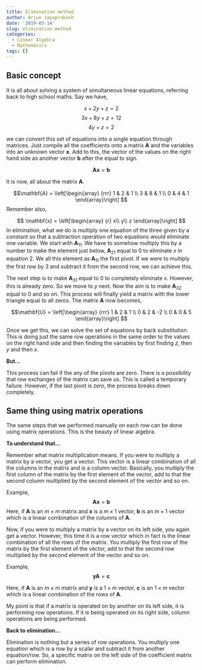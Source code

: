 ```yaml
---
title: Elimination method
author: Arjun Jayaprakash
date: '2019-03-14'
slug: elimination-method
categories:
  - Linear Algebra
  - Mathematics
tags: []
---
```


## Basic concept

It is all about solving a system of simultaneous linear equations, referring back to high school maths. Say we have,

$$ x + 2y + z = 2$$
$$ 3x + 8y + z = 12$$
$$ 4y + z = 2$$

we can convert this set of equations into a single equation through matrices. Just compile all the coefficients onto a matrix $\textbf{A}$ and the variables into an unknown vector $\textbf{x}$. Add to this, the vector of the values on the right hand side as another vector $\textbf{b}$ after the equal to sign.

$$\mathbf{A} \mathbf{x} = \mathbf{b}$$

It is now, all about the matrix $\mathbf{A}$. 

$$\mathbf{A} = \left[\begin{array}
{rrr}
1 & 2 & 1 \\
3 & 8 & 1 \\
0 & 4 & 1
\end{array}\right]
$$
Remember also,

$$
\mathbf{x} = \left[\begin{array}
{r}
x\\
y\\
z
\end{array}\right]
$$
In elimination, what we do is multiply one equation of the three given by a constant so that a subtraction operation of two equations would eliminate one variable. We start with $\mathbf{A}_{11}$. We have to somehow multiply this by a number to make the element just below, $\mathbf{A}_{21}$  equal to 0 to eliminate $x$ in equation 2. We all this element as $\mathbf{A}_{11}$ the first pivot. If we were to multiply the first row by 3 and subtract it from the second row, we can achieve this.

The next step is to make $\mathbf{A}_{31}$ equal to 0 to completely eliminate $x$. However, this is already zero. So we move to $y$ next. Now the aim is to make $\mathbf{A}_{32}$ equal to 0 and so on. This process will finally yield a matrix with the lower triangle equal to all zeros. The matrix $\mathbf{A}$ now becomes,

$$\mathbf{U} = \left[\begin{array}
{rrr}
1 & 2 & 1 \\
0 & 2 & -2 \\
0 & 0 & 5
\end{array}\right]
$$

Once we get this, we can solve the set of equations by back substitution. This is doing just the same row operations in the same order to the values on the right hand side and then finding the variables by first finding $z$, then $y$ and then $x$.

**But...**

This process can fail if the any of the pivots are zero. There is a possibility that row exchanges of the matrix can save us. This is called a temporary failure. However, if the last pivot is zero, the process breaks down completely. 

## Same thing using matrix operations

The same steps that we performed manually on each row can be done using matrix operations. This is the beauty of linear algebra. 

**To understand that...**

Remember what matrix multiplication means. If you were to multiply a matrix by a vector, you get a vector. This vector is a linear combination of all the columns in the matrix and is a column vector. Basically, you multiply the first column of the matrix by the first element of the vector, add to that the second column multiplied by the second element of the vector and so on.

Example,
$$\mathbf{A} \mathbf{x} = \mathbf{b}$$
Here, if $\mathbf{A}$ is an $m\times m$ matrix and $\mathbf{x}$ is a $m\times 1$ vector, $\mathbf{b}$ is an $m\times 1$ vector which is a linear combination of the columns of $\mathbf{A}$.

Now, if you were to multiply a matrix by a vector on its left side, you again get a vector. However, this time it is a row vector which in fact is the linear combination of all the rows of the matrix. You multiply the first row of the matrix by the first element of the vector, add to that the second row multiplied by the second element of the vector and so on.

Example,
$$\mathbf{y} \mathbf{A}  = \mathbf{c}$$

Here, if $\mathbf{A}$ is an $m\times m$ matrix and $\mathbf{y}$ is a $1\times m$ vector, $\mathbf{c}$ is an $1\times m$ vector which is a linear combination of the rows of $\mathbf{A}$.

My point is that if a matrix is operated on by another on its left side, it is performing row operations. If it is being operated on its right side, column operations are being performed.

**Back to elimination...**

Elimination is nothing but a series of row operations. You multiply one equation which is a row by a scalar and subtract it from another equation/row. So, a specific matrix on the left side of the coefficient matrix can perform elimination.
